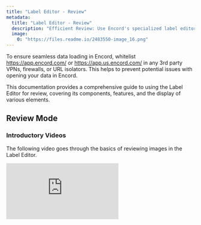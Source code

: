 ```yaml
---
title: "Label Editor - Review"
metadata: 
  title: "Label Editor - Review"
  description: "Efficient Review: Use Encord's specialized label editor for review tasks. Explore specific documentation for various file types."
  image: 
    0: "https://files.readme.io/2483550-image_16.png"
---
```


<Info>To ensure seamless data loading in Encord, whitelist https://app.encord.com/ or https://app.us.encord.com/ in any 3rd party VPNs, firewalls, or URL isolators. This helps to prevent potential issues with opening your data in Encord.</Info>

This documentation provides a comprehensive guide to using the Label Editor for review, covering its components, features, and the display of various elements.

## Review Mode

### Introductory Videos

The following video goes through the basics of reviewing images in the Label Editor.

<div
  style={{
    height: '0',
    paddingBottom: '56.25%',
    position: 'relative'
  }}
>
  <iframe
    allowFullScreen
    frameBorder="0"
    mozallowfullscreen=""
    src="https://www.loom.com/embed/a9351485a7e74af497ea47bdf0b5c979?sid=6f8fe2ab-916d-4580-b91a-9eb693929c05"
    style={{
      height: '100%',
      left: '0',
      position: 'absolute',
      top: '0',
      width: '100%'
    }}
    webkitallowfullscreen=""
  />
</div>


The following video goes through the basics of reviewing videos in the Label Editor.

<div
  style={{
    height: '0',
    paddingBottom: '56.25%',
    position: 'relative'
  }}
>
  <iframe
    allowFullScreen
    frameBorder="0"
    mozallowfullscreen=""
    src="https://www.loom.com/embed/89842fa925bc4a028f0c0c58fc521a9e?sid=817f71e6-7caf-4608-b6d3-5cf20338c48d"
    style={{
      height: '100%',
      left: '0',
      position: 'absolute',
      top: '0',
      width: '100%'
    }}
    webkitallowfullscreen=""
  />
</div>

As a reviewer, your label editor workspace will look as below. Learn how to use the features in the components illustrated below.

<div class="flex justify-center">
    <img src="https://storage.googleapis.com/docs-media.encord.com/static/img/annotate/overview/reviewer-view.png" width="900"/>
</div>

---

### Review Mode Components

  - **A**. [Editor menu](#editor-menu)
  - **B**. [Single label review toggle](#single-label-review)
  - **C**. [Quick toolbar](#quick-toolbar)
  - **D**. [Pending reviews pane](#pending-reviews-pane)
  - **E**. [Completed reviews pane](#completed-reviews-pane)
  - **F**. [Reject and Approve buttons](#reject-and-approve-buttons)
  - **G**. [Editor timeline (for videos and image sequences only)](/platform-documentation/Annotate/annotate-label-editor/annotate-videos#editor-timeline)
  - **H**. [Editor header](#editor-header)
  - **I**. [Edit labels during review](#edit-labels-during-review)
  - **J**. [Approve and Reject all in frame buttons](#approve-and-reject-all-in-frame-buttons)

---

### Single Label Review

The normal review mode displays all labels simultaneously, allowing you to quickly approve or reject many labels in bulk actions. Alternately, enter the _Single label review_ mode by toggling the switch at the top left. The single label review mode automatically highlights the selected instance, and hides all other objects. This allows you to carefully review one instance at a time including their attributes, and quickly iterate through the different instances using the *Up* and *Down* keys on your keyboard or by clicking the appropriate buttons in the UI.

<div class="flex justify-center">
    <img src="https://storage.googleapis.com/docs-media.encord.com/static/img/annotate/overview/single-label-revw.gif" width="800" />
</div>

<Note>The _Single label review_ feature can also be considered "turbo review mode," analogous to the "turbo attribute mode" in annotation mode, because it allows the reviewer to quickly step through and review instance attributes. "Turbo attribute mode" in the editor settings can be disabled while in review mode.</Note>

**Single Label Review Settings**

The default zoom level for single label review can be adjusted to suit your needs.

1. Open the [editor settings](#editor-settings-menu) by clicking in the [editor header](#editor-header).

2. In the _General settings_ section adjust the _Set the default zoom level for single label view_ value highlighted in the screenshot below. The settings will be applied for the next selected label.

<div class="flex justify-center">
    <img src="https://storage.googleapis.com/docs-media.encord.com/static/img/zoom-level-single-label-review.png" width="400" />
</div>

<Note>
- Initially, the default is set to 60%
- 20% corresponds to no zoom. It's the magnification at which the image or frame is displayed in the Label Editor.
- To zoom in, increase the percentage value.
- To zoom out, decrease the percentage value. The minimum value is 1%.
</Note>

---

### Report Missing Labels

<Note>This feature is only available for [Manual QA projects](/platform-documentation/Annotate/annotate-projects/annotate-manual-qa-projects).</Note>

If a reviewer determines that a label is missing entirely (as opposed to annotated incorrectly), they can use the report missing labels feature to indicate labels are missing in a given frame or image. Navigate to the frame with the missing labels and use the _Report missing labels_ button to create a report at that frame. You can only create one missing label report per frame per review task -- subsequent reports at the same frame in the same task will overwrite previous reports. Missing label reports will be sent back to the annotator via the same issues list as rejected labels.

---

### Edit Labels During Review

It is sometimes faster, more convenient, and less error-prone to have reviewers make edits to annotations, instead of outright rejecting them. Rejection requires the return of the entire set of labels to the annotator. 
 
_Edit review_ allows reviewers to make changes to labels, remove labels, and add new labels. Approved or rejected labels cannot be edited. Only _Pending_ labels can be edited by reviewers. New labels made by editors are automatically approved, and cannot be changed once they have been saved. Once all labels have been approved the task moves to the _Complete_ stage. 

<Tip>We recommend enabling [_Strict review_](/platform-documentation/Annotate/annotate-projects/annotate-workflows-and-templates#strict-review) on Review blocks when configuring Workflows. _Strict review_ allows reviewers to revert approved labels back to _Pending_, giving reviewers the option to make changes to new labels drawn while editing labels. </Tip>

**To edit labels in review mode:**

1. Click the **Edit labels** button.

<div class="flex justify-center">
    <img src="https://storage.googleapis.com/docs-media.encord.com/static/img/edit-review.png" width="700" />
</div>

2. Add or remove labels, or edit existing labels as necessary using the same interface annotators use to create labels.

3. Click the **Save and return to review** button to save your edits and return to review mode.

<Note>The **Save and return to review** button replaces the **Save** and **Cancel** buttons used in earlier versions of this feature.</Note>

<div class="flex justify-center">
    <img src="https://storage.googleapis.com/docs-media.encord.com/static/img/edit-labels-2.png" width="700" />
</div>

<Warning>
_Edit review_ is primarily optimized for use in _Workflow_ Projects. It is available for Manual QA Projects, but lacks some functionality.
- There is no way to edit Classifications. 
- There is no way to edit approved or rejected labels, as _Strict review_ is not available in _Manual QA_ Projects
- Labels created during _Edit review_ are not added to the Review stage and can not be seen in the Label Editor.
</Warning>

---

### Pending Reviews Pane

All labels for review for a particular data asset assigned to the reviewer are automatically loaded into then *Pending reviews* pane. The labels are grouped by Ontology class.

---

### Completed Reviews Pane

Completed reviews are displayed in the *Completed reviews* pane. You can click on specific objects to highlight them. Labels can be selected and then approved or rejected for a given instance or in bulk using the **Reject** and **Approve** buttons or the matching hotkeys, <kbd>b</kbd> for reject and <kbd>n</kbd> for approve. Approved labels appear in a green background and rejected labels appear in red.

---

### Approve and Reject All In Frame Buttons

The **Approve all in frame** and **Reject all in frame** buttons take the named action without having to select a particular instance or set of instances. This speeds up workflows, particularly in images, where you can judge whether all instances are correct or not by looking at an individual frame.

<Warning>The **Approve all in frame** and **Reject all in frame** buttons apply to all instances present in a frame, rather than labels. This means that all instances with labels in the current frame will have all of their labels approved or rejected.</Warning>

<Tip>The **Approve all in frame** and **Reject all in frame** buttons can be hidden in the [general settings](#general-settings).</Tip>

---

### Reject and Approve Buttons

To reject/approve multiple object instances across frames, select the instances, and then click the **Reject** or **Approve** button, as appropriate. Alternately, you may press <kbd>b</kbd> for reject and <kbd>n</kbd> for approve.

---

### Change Review Judgement 

<AccordionGroup>
   <Accordion title=" Video Tutorial - Strict review & change review judgement ">

<div
  style={{
    height: '0',
    paddingBottom: '56.25%',
    position: 'relative'
  }}
>
  <iframe
    allowFullScreen
    frameBorder="0"
    mozallowfullscreen=""
    src="https://www.loom.com/embed/d73f4ca0765b411997658edec2e72ebc?sid=b5e9ab94-a07e-410c-9377-d7b809d83d3f"
    style={{
      height: '100%',
      left: '0',
      position: 'absolute',
      top: '0',
      width: '100%'
    }}
    webkitallowfullscreen=""
  />
</div>

  </Accordion>
</AccordionGroup>

<Note>This feature is not available for [Manual QA projects](/platform-documentation/Annotate/annotate-projects/annotate-manual-qa-projects).</Note>

Reviewed instances can be reverted to [_pending_](/platform-documentation/Annotate/annotate-label-editor#pending-reviews-pane). Reverting a review allows reviewers to make adjustments to one or more instances after making their initial review.

<div class="flex justify-center">
    <img src="https://storage.googleapis.com/docs-media.encord.com/static/img/strict-review-label-editor.png" width="900" />
</div>

1. Revert labels to _pending_ :
- Revert an approved task to _pending_ by clicking the green tick icon next to the instance.
- Revert a rejected task to _pending_ by clicking the red cross icon next to the instance.

2. Once the reviewer completes their review, they need to click the **Approve task** or **Reject task** to finalize the review.

---

## Controls Common To Both Modes


<ControlsCommonToBothModes />